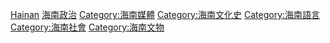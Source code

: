 [[Category:中國各省語言政策|Hainan]]

[[Category:海南政治|]]

[[Category:海南媒體|Category:海南媒體]]

[[Category:海南文化史|Category:海南文化史]]

[[Category:海南語言|Category:海南語言]]

[[Category:海南社會|Category:海南社會]]

[[Category:海南文物|Category:海南文物]]